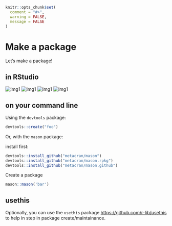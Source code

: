 ```r
knitr::opts_chunk$set(
  comment = "#>",
  warning = FALSE,
  message = FALSE
)
```


# Make a package {#make-a-package}

Let's make a package!

## in RStudio

![img1](img/1_newproject.png)
![img1](img/2_createproject.png)
![img1](img/3_rpackage.png)
![img1](img/4_final.png)

## on your command line {#cli}

Using the `devtools` package:

```r
devtools::create("foo")
```

Or, with the `mason` package:

install first:

```r
devtools::install_github("metacran/mason")
devtools::install_github("metacran/mason.rpkg")
devtools::install_github("metacran/mason.github")
```

Create a package

```r
mason::mason('bar')
```

## usethis {#usethis}

Optionally, you can use the `usethis` package <https://github.com/r-lib/usethis> 
to help in step in package create/maintainance.
